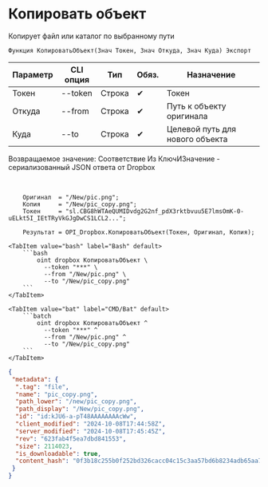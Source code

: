 ﻿---
sidebar_position: 8
---


# Копировать объект
 Копирует файл или каталог по выбранному пути



`Функция КопироватьОбъект(Знач Токен, Знач Откуда, Знач Куда) Экспорт`

  | Параметр | CLI опция | Тип | Обяз. | Назначение |
  |-|-|-|-|-|
  | Токен | --token | Строка | &#x2714; | Токен |
  | Откуда | --from | Строка | &#x2714; | Путь к объекту оригинала |
  | Куда | --to | Строка | &#x2714; | Целевой путь для нового объекта |

  
  Возвращаемое значение:   Соответствие Из КлючИЗначение - сериализованный JSON ответа от Dropbox

<br/>




```bsl title="Пример использования для 1С:Предприятие/OneScript"
    Оригинал  = "/New/pic.png";
    Копия     = "/New/pic_copy.png";
    Токен     = "sl.CBG8hWTAeQUMIDvdg2G2nf_pdX3rktbvuu5E7lmsOmK-0-uELkt5I_IEtTRyVkGJgDwCS1LCL2...";

    Результат = OPI_Dropbox.КопироватьОбъект(Токен, Оригинал, Копия);
```
    

 <Tabs>
  
    <TabItem value="bash" label="Bash" default>
        ```bash
            oint dropbox КопироватьОбъект \
              --token "***" \
              --from "/New/pic.png" \
              --to "/New/pic_copy.png"
        ```
    </TabItem>
  
    <TabItem value="bat" label="CMD/Bat" default>
        ```batch
            oint dropbox КопироватьОбъект ^
              --token "***" ^
              --from "/New/pic.png" ^
              --to "/New/pic_copy.png"
        ```
    </TabItem>
</Tabs>


```json title="Результат"
{
 "metadata": {
  ".tag": "file",
  "name": "pic_copy.png",
  "path_lower": "/new/pic_copy.png",
  "path_display": "/New/pic_copy.png",
  "id": "id:kJU6-a-pT48AAAAAAAAcWw",
  "client_modified": "2024-10-08T17:44:58Z",
  "server_modified": "2024-10-08T17:45:45Z",
  "rev": "623fab4f5ea7dbd841553",
  "size": 2114023,
  "is_downloadable": true,
  "content_hash": "0f3b18c255b0f252bd326cacc04c15c3aa57bd6b8234adb65aa7bb2987a65492"
 }
}
```

